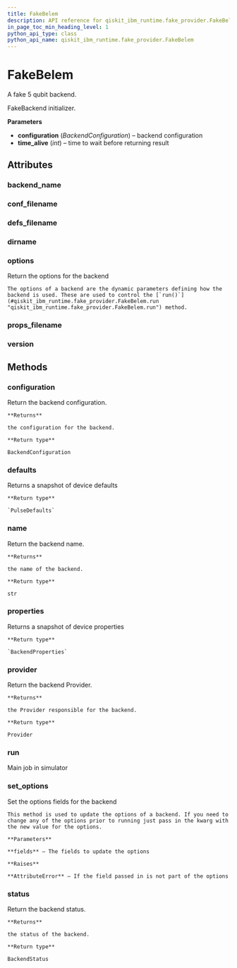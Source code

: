 ```yaml
---
title: FakeBelem
description: API reference for qiskit_ibm_runtime.fake_provider.FakeBelem
in_page_toc_min_heading_level: 1
python_api_type: class
python_api_name: qiskit_ibm_runtime.fake_provider.FakeBelem
---
```


# FakeBelem

<Class id="qiskit_ibm_runtime.fake_provider.FakeBelem" isDedicatedPage={true} github="https://github.com/Qiskit/qiskit-ibm-runtime/tree/stable/0.23/qiskit_ibm_runtime/fake_provider/backends/belem/fake_belem.py#L31-L38" signature="FakeBelem" modifiers="class">
  A fake 5 qubit backend.

  FakeBackend initializer.

  **Parameters**

  *   **configuration** (*BackendConfiguration*) – backend configuration
  *   **time\_alive** (*int*) – time to wait before returning result

  ## Attributes

  ### backend\_name

  <Attribute id="qiskit_ibm_runtime.fake_provider.FakeBelem.backend_name" attributeValue="'fake_belem'" />

  ### conf\_filename

  <Attribute id="qiskit_ibm_runtime.fake_provider.FakeBelem.conf_filename" attributeValue="'conf_belem.json'" />

  ### defs\_filename

  <Attribute id="qiskit_ibm_runtime.fake_provider.FakeBelem.defs_filename" attributeValue="'defs_belem.json'" />

  ### dirname

  <Attribute id="qiskit_ibm_runtime.fake_provider.FakeBelem.dirname" attributeValue="'/home/runner/work/qiskit-ibm-runtime/qiskit-ibm-runtime/qiskit_ibm_runtime/fake_provider/backends/belem'" />

  ### options

  <Attribute id="qiskit_ibm_runtime.fake_provider.FakeBelem.options">
    Return the options for the backend

    The options of a backend are the dynamic parameters defining how the backend is used. These are used to control the [`run()`](#qiskit_ibm_runtime.fake_provider.FakeBelem.run "qiskit_ibm_runtime.fake_provider.FakeBelem.run") method.
  </Attribute>

  ### props\_filename

  <Attribute id="qiskit_ibm_runtime.fake_provider.FakeBelem.props_filename" attributeValue="'props_belem.json'" />

  ### version

  <Attribute id="qiskit_ibm_runtime.fake_provider.FakeBelem.version" attributeValue="1" />

  ## Methods

  ### configuration

  <Function id="qiskit_ibm_runtime.fake_provider.FakeBelem.configuration" signature="configuration()">
    Return the backend configuration.

    **Returns**

    the configuration for the backend.

    **Return type**

    BackendConfiguration
  </Function>

  ### defaults

  <Function id="qiskit_ibm_runtime.fake_provider.FakeBelem.defaults" github="https://github.com/Qiskit/qiskit-ibm-runtime/tree/stable/0.23/qiskit_ibm_runtime/fake_provider/fake_pulse_backend.py#L29-L33" signature="defaults()">
    Returns a snapshot of device defaults

    **Return type**

    `PulseDefaults`
  </Function>

  ### name

  <Function id="qiskit_ibm_runtime.fake_provider.FakeBelem.name" signature="name()">
    Return the backend name.

    **Returns**

    the name of the backend.

    **Return type**

    str
  </Function>

  ### properties

  <Function id="qiskit_ibm_runtime.fake_provider.FakeBelem.properties" github="https://github.com/Qiskit/qiskit-ibm-runtime/tree/stable/0.23/qiskit_ibm_runtime/fake_provider/fake_qasm_backend.py#L44-L48" signature="properties()">
    Returns a snapshot of device properties

    **Return type**

    `BackendProperties`
  </Function>

  ### provider

  <Function id="qiskit_ibm_runtime.fake_provider.FakeBelem.provider" signature="provider()">
    Return the backend Provider.

    **Returns**

    the Provider responsible for the backend.

    **Return type**

    Provider
  </Function>

  ### run

  <Function id="qiskit_ibm_runtime.fake_provider.FakeBelem.run" github="https://github.com/Qiskit/qiskit-ibm-runtime/tree/stable/0.23/qiskit_ibm_runtime/fake_provider/fake_backend.py#L544-L575" signature="run(run_input, **kwargs)">
    Main job in simulator
  </Function>

  ### set\_options

  <Function id="qiskit_ibm_runtime.fake_provider.FakeBelem.set_options" signature="set_options(**fields)">
    Set the options fields for the backend

    This method is used to update the options of a backend. If you need to change any of the options prior to running just pass in the kwarg with the new value for the options.

    **Parameters**

    **fields** – The fields to update the options

    **Raises**

    **AttributeError** – If the field passed in is not part of the options
  </Function>

  ### status

  <Function id="qiskit_ibm_runtime.fake_provider.FakeBelem.status" signature="status()">
    Return the backend status.

    **Returns**

    the status of the backend.

    **Return type**

    BackendStatus
  </Function>
</Class>

